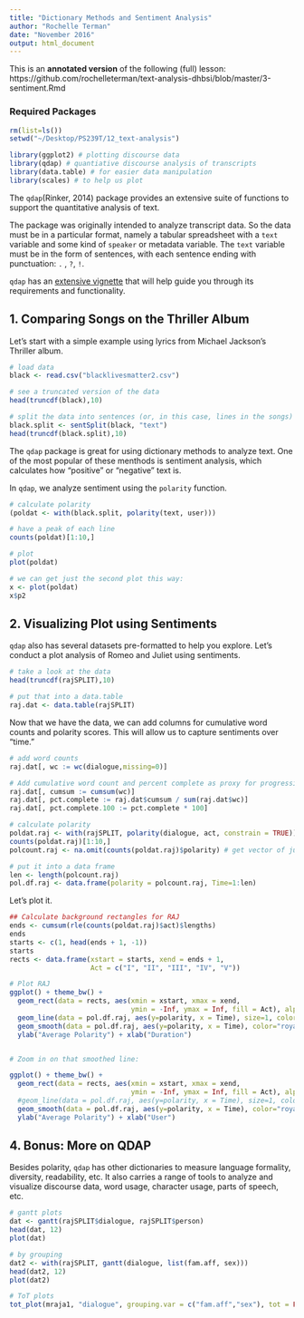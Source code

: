 ```yaml
---
title: "Dictionary Methods and Sentiment Analysis"
author: "Rochelle Terman"
date: "November 2016"
output: html_document
---
```


This is an **annotated version** of the following (full) lesson: https://github.com/rochelleterman/text-analysis-dhbsi/blob/master/3-sentiment.Rmd


### Required Packages

```r
rm(list=ls())
setwd("~/Desktop/PS239T/12_text-analysis")

library(ggplot2) # plotting discourse data
library(qdap) # quantiative discourse analysis of transcripts
library(data.table) # for easier data manipulation
library(scales) # to help us plot
```

The `qdap`(Rinker, 2014) package provides an extensive suite of functions to support the quantitative analysis of text. 

The package was originally intended to analyze transcript data. So the data must be in a particular format, namely a tabular spreadsheet with a `text` variable and some kind of `speaker` or metadata variable. The `text` variable must be in the form of sentences, with each sentence ending with punctuation: `.` , `?`, `!`.

`qdap` has an [extensive vignette](https://dl.dropboxusercontent.com/u/61803503/packages/qdap_vignette.html) that will help guide you through its requirements and functionality.

## 1. Comparing Songs on the Thriller Album

Let's start with a simple example using lyrics from Michael Jackson's Thriller album.

```r
# load data
black <- read.csv("blacklivesmatter2.csv")

# see a truncated version of the data
head(truncdf(black),10)

# split the data into sentences (or, in this case, lines in the songs)
black.split <- sentSplit(black, "text")
head(truncdf(black.split),10)
```

The `qdap` package is great for using dictionary methods to analyze text. One of the most popular of these menthods is sentiment analysis, which calculates how "positive" or "negative" text is.

In `qdap`, we analyze sentiment using the `polarity` function.

```r
# calculate polarity
(poldat <- with(black.split, polarity(text, user)))

# have a peak of each line
counts(poldat)[1:10,]

# plot
plot(poldat)

# we can get just the second plot this way:
x <- plot(poldat)
x$p2
```

## 2. Visualizing Plot using Sentiments

`qdap` also has several datasets pre-formatted to help you explore. Let's conduct a plot analysis of Romeo and Juliet using sentiments.

```r
# take a look at the data
head(truncdf(rajSPLIT),10)

# put that into a data.table
raj.dat <- data.table(rajSPLIT)
```

Now that we have the data, we can add columns for cumulative word counts and polarity scores. This will allow us to capture sentiments over "time." 

```r
# add word counts
raj.dat[, wc := wc(dialogue,missing=0)]

# Add cumulative word count and percent complete as proxy for progression
raj.dat[, cumsum := cumsum(wc)]
raj.dat[, pct.complete := raj.dat$cumsum / sum(raj.dat$wc)]
raj.dat[, pct.complete.100 := pct.complete * 100]

# calculate polarity
poldat.raj <- with(rajSPLIT, polarity(dialogue, act, constrain = TRUE))
counts(poldat.raj)[1:10,]
polcount.raj <- na.omit(counts(poldat.raj)$polarity) # get vector of just the polarity scores

# put it into a data frame
len <- length(polcount.raj)
pol.df.raj <- data.frame(polarity = polcount.raj, Time=1:len)
```

Let's plot it.

```r
## Calculate background rectangles for RAJ
ends <- cumsum(rle(counts(poldat.raj)$act)$lengths)
ends
starts <- c(1, head(ends + 1, -1))
starts
rects <- data.frame(xstart = starts, xend = ends + 1,
                    Act = c("I", "II", "III", "IV", "V"))

# Plot RAJ
ggplot() + theme_bw() +
  geom_rect(data = rects, aes(xmin = xstart, xmax = xend,
                              ymin = -Inf, ymax = Inf, fill = Act), alpha = 0.17) +
  geom_line(data = pol.df.raj, aes(y=polarity, x = Time), size=1, color = "grey60") +
  geom_smooth(data = pol.df.raj, aes(y=polarity, x = Time), color="royalblue", fill="lightgray", size=1.4) +
  ylab("Average Polarity") + xlab("Duration") 


# Zoom in on that smoothed line:

ggplot() + theme_bw() +
  geom_rect(data = rects, aes(xmin = xstart, xmax = xend,
                              ymin = -Inf, ymax = Inf, fill = Act), alpha = 0.17) +
  #geom_line(data = pol.df.raj, aes(y=polarity, x = Time), size=1, color = "grey60") +
  geom_smooth(data = pol.df.raj, aes(y=polarity, x = Time), color="royalblue", fill="lightgray", size=1.4) +
  ylab("Average Polarity") + xlab("User")
```

## 4. Bonus: More on QDAP

Besides polarity, `qdap` has other dictionaries to measure language formality, diversity, readability, etc. It also carries a range of tools to analyze and visualize discourse data, word usage, character usage, parts of speech, etc. 

```r
# gantt plots
dat <- gantt(rajSPLIT$dialogue, rajSPLIT$person)
head(dat, 12)
plot(dat)

# by grouping
dat2 <- with(rajSPLIT, gantt(dialogue, list(fam.aff, sex)))
head(dat2, 12)
plot(dat2)

# ToT plots
tot_plot(mraja1, "dialogue", grouping.var = c("fam.aff","sex"), tot = FALSE)
```